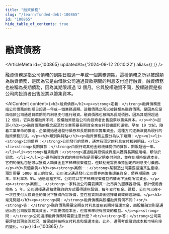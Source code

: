 ```yaml
---
title: "融資債務"
slug: "/learn/funded-debt-100865"
id: "100865"
hide_table_of_contents: true
---
```



# 融資債務

<ArticleMeta id={100865} updatedAt={'2024-09-12 20:10:22'} alias={`[]`} />
<div className='border-solid border-b border-t-0 my-4 border-[var(--ifm-color-gray-300)]' />

融資債務是指公司債務的到期日超過一年或一個業務週期。這種債務之所以被歸類為融資債務，是因為它是由借款公司通過貸款期間的利息支付進行融資。融資債務也被稱為長期債務，因為其期限超過 12 個月。它與股權融資不同，股權融資是指公司向投資者出售股票以籌集資本。

<AIContent content={`<h2>融資債務</h2><p><strong>定義：</strong>融資債務是指公司債務的到期日超過一年或一個業務週期。這種債務之所以被歸類為融資債務，是因為它是由借款公司通過貸款期間的利息支付進行融資。融資債務也被稱為長期債務，因為其期限超過 12 個月。它與股權融資不同，股權融資是指公司向投資者出售股票以籌集資本。</p><h3>起源</h3><p>融資債務的概念起源於企業需要長期資金來支持其擴展和運營。早在 19 世紀，隨着工業革命的推進，企業開始通過發行債券和長期貸款來籌集資金。這種方式逐漸演變為現代的融資債務形式。</p><h3>類別與特點</h3><p>融資債務主要分為以下幾類：</p><ul><li><strong>公司債券：</strong>公司發行的債券，通常有固定的利息支付和到期日。</li><li><strong>長期貸款：</strong>由銀行或其他金融機構提供的貸款，期限超過一年。</li><li><strong>租賃融資：</strong>通過租賃設備或資產來獲得長期使用權，類似於貸款。</li></ul><p>這些融資方式的共同特點是需要定期支付利息，並在到期時償還本金。它們的優點包括可以獲得大額資金且不稀釋股東權益，但缺點是需要承擔固定的利息支付義務。</p><h3>具體案例</h3><p><strong>案例一：</strong>某製造公司需要擴建其生產線，預計需要 5000 萬元的資金。公司決定通過發行公司債券來籌集這筆資金，債券期限為 10 年，年利率為 5%。通過這種方式，公司可以在不稀釋股東權益的情況下獲得所需資金。</p><p><strong>案例二：</strong>一家科技公司需要購買一批昂貴的服務器設備，預計使用壽命為 5 年。公司選擇通過租賃融資的方式獲得這些設備，每年支付租金。這樣，公司可以在不一次性支付大額資金的情況下獲得所需設備，並在租賃期滿後選擇購買或歸還設備。</p><h3>常見問題</h3><p><strong>問：</strong>融資債務與股權融資有何不同？<br/><strong>答：</strong>融資債務需要定期支付利息並在到期時償還本金，而股權融資則是通過出售公司股票籌集資金，不需要償還本金，但會稀釋現有股東的權益。</p><p><strong>問：</strong>公司選擇融資債務時需要注意什麼？<br/><strong>答：</strong>公司需要評估其現金流狀況，確保能夠按時支付利息和償還本金。此外，還需考慮融資成本和市場利率的變化。</p>`} id={100865} />

